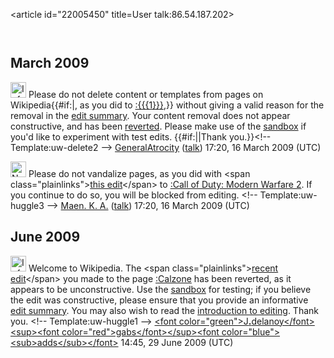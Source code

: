 <article id="22005450" title=User talk:86.54.187.202>
	<talkpage id="22005450" title="User talk:86.54.187.202">
==March 2009==
[[Image:Information.svg|25px]] Please do not delete content or templates from pages on Wikipedia{{#if:|, as you did to [[:{{{1}}}]],}} without giving a valid reason for the removal in the [[Help:Edit summary|edit summary]]. Your content removal does not appear constructive, and has been [[Help:Reverting|reverted]]. Please make use of the [[Wikipedia:Sandbox|sandbox]] if you'd like to experiment with test edits. {{#if:|{{{2}}}|Thank you.}}&lt;!-- Template:uw-delete2 --&gt; [[User:GeneralAtrocity|GeneralAtrocity]] ([[User talk:GeneralAtrocity|talk]]) 17:20, 16 March 2009 (UTC)

[[Image:Nuvola apps important.svg|25px]] Please do not vandalize pages, as you did with &lt;span class=&quot;plainlinks&quot;&gt;[http://en.wikipedia.org/wiki/Call_of_Duty%3a_Modern_Warfare_2?diff=277678814 this edit]&lt;/span&gt; to [[:Call of Duty: Modern Warfare 2]]. If you continue to do so, you will be blocked from editing. &lt;!-- Template:uw-huggle3 --&gt; [[User:Madhero88|Maen. K. A.]] ([[User talk:Madhero88|talk]]) 17:20, 16 March 2009 (UTC)

== June 2009 ==

[[Image:Information.png|25px]] Welcome to Wikipedia. The &lt;span class=&quot;plainlinks&quot;&gt;[http://en.wikipedia.org/wiki/Calzone?diff=299318164 recent edit]&lt;/span&gt; you made to the page [[:Calzone]] has been reverted, as it appears to be unconstructive. Use the [[Wikipedia:Sandbox|sandbox]] for testing; if you believe the edit was constructive, please ensure that you provide an informative [[Help:Edit summary|edit summary]]. You may also wish to read the [[Wikipedia:Introduction|introduction to editing]]. Thank you. &lt;!-- Template:uw-huggle1 --&gt; [[User:J.delanoy|&lt;font color=&quot;green&quot;&gt;J'''.'''delanoy&lt;/font&gt;]][[User Talk:J.delanoy|&lt;sup&gt;&lt;font color=&quot;red&quot;&gt;gabs&lt;/font&gt;&lt;/sup&gt;]][[Special:Contributions/J.delanoy|&lt;font color=&quot;blue&quot;&gt;&lt;sub&gt;adds&lt;/sub&gt;&lt;/font&gt;]] 14:45, 29 June 2009 (UTC)
	</talkpage>
</article>